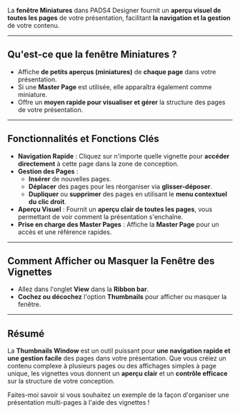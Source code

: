 La **fenêtre Miniatures** dans PADS4 Designer fournit un **aperçu visuel de toutes les pages** de votre présentation, facilitant **la navigation et la gestion** de votre contenu.

***

## **Qu'est-ce que la fenêtre Miniatures ?**

* Affiche **de petits aperçus (miniatures)** de **chaque page** dans votre présentation.
* Si une **Master Page** est utilisée, elle apparaîtra également comme miniature.
* Offre un **moyen rapide pour visualiser et gérer** la structure des pages de votre présentation.

***

## **Fonctionnalités et Fonctions Clés**

* **Navigation Rapide** : Cliquez sur n'importe quelle vignette pour **accéder directement** à cette page dans la zone de conception.
* **Gestion des Pages** :
  * **Insérer** de nouvelles pages.
  * **Déplacer** des pages pour les réorganiser via **glisser-déposer**.
  * **Dupliquer** ou **supprimer** des pages en utilisant le **menu contextuel du clic droit**.
* **Aperçu Visuel** : Fournit un **aperçu clair de toutes les pages**, vous permettant de voir comment la présentation s'enchaîne.
* **Prise en charge des Master Pages** : Affiche la **Master Page** pour un accès et une référence rapides.

***

## **Comment Afficher ou Masquer la Fenêtre des Vignettes**

* Allez dans l'onglet **View** dans la **Ribbon bar**.
* **Cochez ou décochez** l'option **Thumbnails** pour afficher ou masquer la fenêtre.

***

## **Résumé**

La **Thumbnails Window** est un outil puissant pour **une navigation rapide et une gestion facile** des pages dans votre présentation. Que vous créiez un contenu complexe à plusieurs pages ou des affichages simples à page unique, les vignettes vous donnent un **aperçu clair** et un **contrôle efficace** sur la structure de votre conception.

Faites-moi savoir si vous souhaitez un exemple de la façon d'organiser une présentation multi-pages à l'aide des vignettes !
